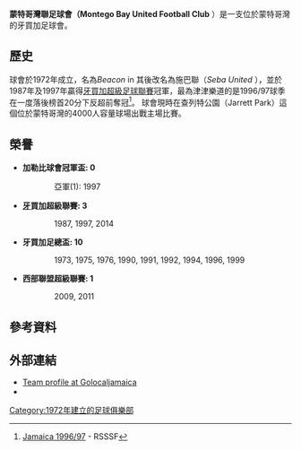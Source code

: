{{Infobox football club
| clubname   = 蒙特哥灣聯
| image      = 
| image_size = 
| fullname   = Montego Bay United Football Club
| nickname   = Seba
| founded    = 1972年 (as ''Beacon'')
| ground     = [[蒙特哥貝|蒙特哥貝]]，[[WespoW_Park|WespoW Park]]
| capacity   = 7,000
| chrtitle   = 主席
| chairman   = [[Orville_Powell|Orville Powell]]
| manager    = [[Tim_Hankinson|Tim Hankinson]] 
| league     = TBD
| season     = 2018–19
| position   = 第 11 位（降班）
| website    = http://www.mbufc.club/
| pattern_la1=_blue_adidas_stripes|pattern_b1=_shoulder_stripes_vneck_blue
| pattern_ra1=_blue_adidas_stripes|pattern_sh1=_adidaswhite|pattern_so1=_3_stripes_white
| leftarm1=55C547|body1=55C547|rightarm1=55C547|shorts1=0840B9|socks1=0840B9
| pattern_la2=_blue_adidas_stripes|pattern_b2=_ shoulder_stripes_vneck_blue
| pattern_ra2=_blue_adidas_stripes|pattern_so2=_color_3_stripes_blue|pattern_sh2=_adidasblue
| leftarm2=ffffff|body2=ffffff|rightarm2=ffffff|shorts2=ffffff|socks2=ffffff
}}
'''蒙特哥灣聯足球會（Montego Bay United Football Club''' ）是一支位於蒙特哥灣的牙買加足球會。

== 歷史 ==
球會於1972年成立，名為''Beacon'' in 其後改名為施巴聯（''Seba United'' ），並於1987年及1997年贏得[[牙買加超級聯賽|牙買加超級足球聯賽]]冠軍，最為津津樂道的是1996/97球季在一度落後榜首20分下反超前奪冠<ref>[http://www.rsssf.com/tablesj/jam97.html Jamaica 1996/97] {{Wayback|url=http://www.rsssf.com/tablesj/jam97.html |date=20211208114117 }} - RSSSF</ref>。 球會現時在查列特公園（Jarrett Park）這個位於蒙特哥灣的4000人容量球場出戰主場比賽。

== 榮譽 ==
* '''加勒比球會冠軍盃: 0'''
:: 亞軍(1): 1997
* '''[[牙买加足球甲级联赛|牙]]買加超級聯賽: 3'''
:: 1987, 1997, 2014
* '''牙買加足總盃: 10'''
:: 1973, 1975, 1976, 1990, 1991, 1992, 1994, 1996, 1999
* '''西部聯盟超級聯賽: 1'''
:: 2009, 2011

== 參考資料 ==
{{Reflist}}

== 外部連結 ==
* [https://web.archive.org/web/20071227030255/http://www.golocaljamaica.com/premierleague/scores/team_profile.php?tid=18 Team profile at Golocaljamaica]
* 
[[Category:1972年建立的足球俱樂部|Category:1972年建立的足球俱樂部]]